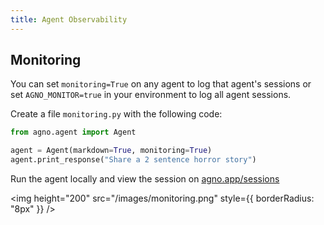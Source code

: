 ```yaml
---
title: Agent Observability
---
```


## Monitoring

You can set `monitoring=True` on any agent to log that agent's sessions or set `AGNO_MONITOR=true` in your environment to log all agent sessions.

Create a file `monitoring.py` with the following code:

```python monitoring.py
from agno.agent import Agent

agent = Agent(markdown=True, monitoring=True)
agent.print_response("Share a 2 sentence horror story")
```

Run the agent locally and view the session on [agno.app/sessions](https://www.agno.app/sessions)

<img
  height="200"
  src="/images/monitoring.png"
  style={{ borderRadius: "8px" }}
/>
